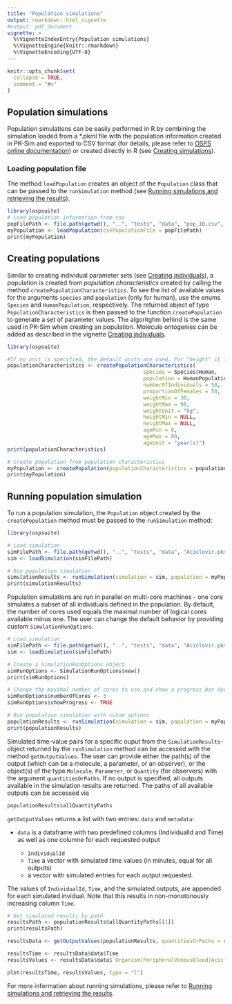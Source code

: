 ```yaml
---
title: "Population simulations"
output: rmarkdown::html_vignette
#output: pdf_document
vignette: >
  %\VignetteIndexEntry{Population simulations}
  %\VignetteEngine{knitr::rmarkdown}
  %\VignetteEncoding{UTF-8}
---
```


```r
knitr::opts_chunk$set(
  collapse = TRUE,
  comment = "#>"
)
```

## Population simulations
Population simulations can be easily performed in R by combining the simulation loaded from a *.pkml file with the population information created in PK-Sim and exported to CSV format (for details, please refer to [OSPS online documentation](https://docs.open-systems-pharmacology.org/working-with-pk-sim/pk-sim-documentation/pk-sim-creating-populations)) or created directly in R (see [Creating simulations](#SectionCreatePopulation)). 

### Loading population file
The method `loadPopulation` creates an object of the `Population` class that can be passed to the `runSimulation` method (see [Running simulations and retrieving the results](run-simulation.html)).

```r
library(ospsuite)
# Load population information from csv
popFilePath <- file.path(getwd(), "..", "tests", "data", "pop_10.csv", fsep = .Platform$file.sep)
myPopulation <- loadPopulation(csvPopulationFile = popFilePath)
print(myPopulation)
```

## Creating populations {#SectionCreatePopulation}
Similar to creating individual parameter sets (see [Creating individuals](create-individual.html)), a population is created from *population characteristics* created by calling the method `createPopulationCharacteristics`. To see the list of available values for the arguments `species` and `population` (only for human), use the enums `Species` and `HumanPopulation`, respectively. The returned object of type `PopulationCharacteristics` is then passed to the function `createPopulation` to generate a set of parameter values. The algoritghm behind is the same used in PK-Sim when creating an population. Molecule ontogenies can be added as described in the vignette [Creating individuals](create-individual.html).

```r
library(ospsuite)

#If no unit is specified, the default units are used. For "height" it is "dm", for "weight" it is "kg", for "age" it is "year(s)".
populationCharacteristics <- createPopulationCharacteristics(
                                            species = Species$Human,
                                            population = HumanPopulation$Asian_Tanaka_1996,
                                            numberOfIndividuals = 50,
                                            proportionOfFemales = 50,
                                            weightMin = 30,
                                            weightMax = 98,
                                            weightUnit = "kg",
                                            heightMin = NULL,
                                            heightMax = NULL,
                                            ageMin = 0,
                                            ageMax = 80,
                                            ageUnit = "year(s)")
print(populationCharacteristics)

# Create population from population characteristics
myPopulation <- createPopulation(populationCharacteristics = populationCharacteristics)
print(myPopulation)
```

## Running population simulation
To run a population simulation, the `Population` object created by the `createPopulation` method must be passed to the `runSimulation` method:

```r
library(ospsuite)

# Load simulation
simFilePath <- file.path(getwd(), "..", "tests", "data", "Aciclovir.pkml", fsep = .Platform$file.sep)
sim <- loadSimulation(simFilePath)

# Run population simulation
simulationResults <- runSimulation(simulation = sim, population = myPopulation)
print(simulationResults)
```

Population simulations are run in parallel on multi-core machines - one core simulates a subset of all individuals defined in the population. By default, the number of cores used equals the maximal number of logical cores available minus one. 
The user can change the default behavior by providing custom `SimulationRunOptions`.

```r
# Load simulation
simFilePath <- file.path(getwd(), "..", "tests", "data", "Aciclovir.pkml", fsep = .Platform$file.sep)
sim <- loadSimulation(simFilePath)

# Create a SimulationRunOptions object
simRunOptions <- SimulationRunOptions$new()
print(simRunOptions)

# Change the maximal number of cores to use and show a progress bar during simulation
simRunOptions$numberOfCores <- 3
simRunOptions$showProgress <- TRUE

# Run population simulation with cutom options
populationResults <- runSimulation(simulation = sim, population = myPopulation, simulationRunOptions = simRunOptions)
print(populationResults)
```

Simulated time-value pairs for a specific ouput from the `SimulationResults`-object returned by the `runSimulation` method can be accessed with the method `getOutputValues`. The user can provide either the path(s) of the output (which can be a molecule, a parameter, or an observer), 
or the object(s) of the type `Molecule`, `Parameter`, or `Quantity` (for observers) with the argument `quantitiesOrPaths`. If no output is specified, all outputs available in the simulation results are returned. 
The paths of all available outputs can be accessed via

```r
populationResults$allQuantityPaths
```

`getOutputValues` returns a list with two entries: `data` and `metadata`:

 * `data` is a dataframe with two predefined columns (IndividualId and Time) as well as one columne for each requested output
 
     * `IndividualId`
     * `Time` a vector with simulated time values (in minutes, equal for all outputs) 
     *  a vector with simulated entries for each output requested.
     
The values of `IndividualId`, `Time`, and the simulated outputs, are appended for each simulated invidual.  Note that this results in non-monotonously increasing column `Time`.

```r
# Get simulated results by path
resultsPath <- populationResults$allQuantityPaths[[1]]
print(resultsPath)

resultsData <- getOutputValues(populationResults, quantitiesOrPaths = resultsPath)

resultsTime <- resultsData$data$Time
resultsValues <- resultsData$data$`Organism|PeripheralVenousBlood|Aciclovir|Plasma (Peripheral Venous Blood)`

plot(resultsTime, resultsValues, type = "l")
```

For more information about running simulations, please refer to [Running simulations and retrieving the results](run-simulation.html).

